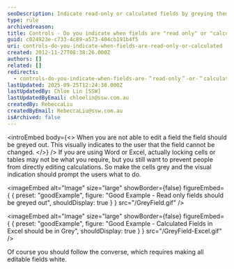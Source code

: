 ```yaml
---
seoDescription: Indicate read-only or calculated fields by greying them out to prevent unintended changes.
type: rule
archivedreason:
title: Controls - Do you indicate when fields are "read only" or "calculated"?
guid: c024923e-c733-4c89-a573-404cb191b4f5
uri: controls-do-you-indicate-when-fields-are-read-only-or-calculated
created: 2012-11-27T08:38:26.000Z
authors: []
related: []
redirects:
  - controls-do-you-indicate-when-fields-are-＂read-only＂-or-＂calculated＂
lastUpdated: 2025-09-25T12:24:38.000Z
lastUpdatedBy: Chloe Lin [SSW]
lastUpdatedByEmail: chloelin@ssw.com.au
createdBy: RebeccaLiu
createdByEmail: RebeccaLiu@ssw.com.au
isArchived: false
---
```


<introEmbed
  body={<>
When you are not able to edit a field the field should be greyed out. This visually indicates to the user that the field cannot be changed.
  </>}
/>
If you are using Word or Excel, actually locking cells or tables may not be what you require, but you still want to prevent people from directly editing calculations. So make the cells grey and the visual indication should prompt the users what to do.

<imageEmbed
  alt="Image"
  size="large"
  showBorder={false}
  figureEmbed={ {
    preset: "goodExample",
    figure: "Good Example - Read only fields should be greyed out",
    shouldDisplay: true
  } }
  src="/GreyField.gif"
/>

<imageEmbed
  alt="Image"
  size="large"
  showBorder={false}
  figureEmbed={ {
    preset: "goodExample",
    figure: "Good Example - Calculated Fields in Excel should be in Grey",
    shouldDisplay: true
  } }
  src="/GreyField-Excel.gif"
/>

Of course you should follow the converse, which requires making all editable fields white.

